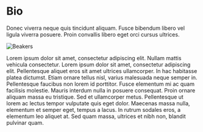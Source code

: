 <SEO title="Bio" />

# Bio

Donec viverra neque quis tincidunt aliquam. Fusce bibendum libero vel ligula viverra posuere. Proin convallis libero eget orci cursus ultrices.

![Beakers](../assets/image1.jpg)

Lorem ipsum dolor sit amet, consectetur adipiscing elit. Nullam mattis vehicula consectetur. Lorem ipsum dolor sit amet, consectetur adipiscing elit. Pellentesque aliquet eros sit amet ultrices ullamcorper. In hac habitasse platea dictumst. Etiam ornare tellus nisl, varius malesuada neque semper in. Pellentesque faucibus non lorem id porttitor. Fusce elementum mi ac quam facilisis molestie. Mauris interdum nulla in posuere consequat. Proin ornare aliquam massa eu tristique. Sed et ullamcorper metus. Pellentesque ut lorem ac lectus tempor vulputate quis eget dolor. Maecenas massa nulla, elementum et semper eget, tempus a lacus. In rutrum sodales eros, a elementum leo aliquet at. Sed quam massa, ultrices et nibh non, blandit pulvinar quam.

